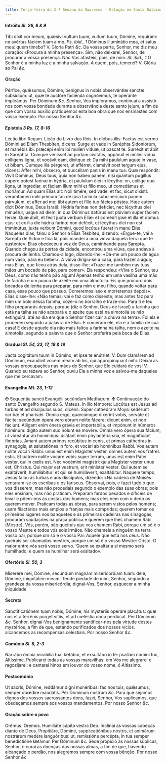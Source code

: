 ```yaml
---
title: Terça-feira da 2.ª Semana da Quaresma - Estação em Santa Balbina
---
```


#### Intróito <em>Sl. 26, 8 & 9</em>

<div class="grid grid-cols-2 gap-5">
  <span class="text-justify">
    Tibi dixit cor meum, quæsívi vultum tuum, vultum tuum, Dómine, requíram: ne
    avértas fáciem tuam a me. <em>Ps. ibid., 1</em> Dóminus illuminátio mea, et
    salus mea: quem timébo? V. Gloria Patri <em>&c.</em>
  </span>
  <span class="text-justify">
    Da vossa parte, Senhor, me diz meu coração: «Procura a minha presença». Sim,
    não deixarei, Senhor, de procurar a vossa presença. Não Vos afasteis, pois,
    de mim. <em>Sl. ibid., 1</em> O Senhor é a minha luz e a minha salvação. A
    quem, pois, temerei? V. Glória ao Pai <em>&c.</em>
  </span>
</div>

#### Oração

<div class="grid grid-cols-2 gap-5">
  <span class="text-justify">
    Pérfice, quǽsumus, Dómine, benignus in nobis observántiæ sanctæ subsídium:
    ut, quæ te auctóre faciénda cognóvimus, te operánte impleámus. Per Dóminum
    <em>&c.</em>
  </span>
  <span class="text-justify">
    Senhor, Vos imploramos, continuai a assistir-nos com vossa bondade durante a
    observância deste santo jejum, a fim de que com vosso auxílio pratiquemos
    esta boa obra que nos ensinastes com vosso exemplo. Por nosso Senhor
    <em>&c.</em>
  </span>
</div>

#### Epístola <em>3 Rs. 17, 8-16</em>

<div class="grid grid-cols-2 gap-5">
  <span class="text-justify">Léctio libri Regum.</span>
  <span class="text-justify">Lição do Livro dos Reis.</span>
  <span class="text-justify">
    In diébus illis: Factus est sermo Dómini ad Elíam Thesbíten, dicens: Surge
    et vade in Saréphta Sidoniórum, et manébis ibi: præcépi enim ibi mulíeri
    víduæ, ut pascat te. Surréxit et ábiit in Saréphta. Cumque venísset ad
    portam civitátis, appáruit ei múlier vídua cólligens ligna, et vocávit eam,
    dixítque ei: Da mihi páululum aquæ in vase, ut bibam. Cumque illa pérgeret,
    ut afférret, clamávit post tergum ejus, dicens: Affer mihi, óbsecro, et
    buccéllam panis in manu tua. Quæ respóndit: Vivit Dóminus, Deus tuus, quia
    non habeo panem, nisi quantum pugíllus cápere potest farínæ in hýdria, et
    páululum ólei in lécytho: en, collige duo ligna, ut ingrédiar, et fáciam
    illum mihi et fílio meo, ut comedámus et moriámur. Ad quam Elías ait: Noli
    timére, sed vade, et fac, sicut dixísti: verúmtamen mihi primum fac de ipsa
    farínula subcinerícium panem párvulum, et affer ad me: tibi autem et fílio
    tuo fácies póstea. Hæc autem dicit Dóminus, Deus Israël: Hýdria farínæ non
    defíciet, nec lécythus ólei minuétur, usque ad diem, in qua Dóminus datúrus
    est plúviam super fáciem terræ. Quæ ábiit, et fecit juxta verbum Elíæ: et
    comédit ipse et illa et domus ejus: et ex illa die hýdria farínæ non
    defécit, et lécythus ólei non est imminútus, juxta verbum Dómini, quod
    locútus fúerat in manu Elíæ.
  </span>
  <span class="text-justify">
    Naqueles dias, falou o Senhor a Elias Tesbiteu, dizendo: «Ergue-te, vai a
    Sarepta de Sídon e fica lá, pois mandei a uma viúva daquela terra que te
    sustente». Elias obedeceu à voz de Deus, caminhando para Sarepta. Quando
    chegou às portas da cidade, encontrou uma viúva, que andava à procura de
    lenha. Chamou-a logo, dizendo-lhe: «Dá-me um pouco de água num vaso, para eu
    beber». A viúva dirigiu-se a casa, para trazer a água; mas Elias, que ficou
    atrás dela, disse-lhe: «Traze-me também nas tuas mãos um bocado de pão, para
    comer». Ela respondeu: «Viva o Senhor, teu Deus, como não tenho pão algum!
    Apenas tenho em uma vasilha uma mão de farinha e um pouco de azeite em uma
    almotolia. Eis que procuro dois bocados de lenha para preparar, para mim e
    meu filho, quando voltar para casa, esse pouco que possuo. Comeremos isso e
    morreremos depois». Elias disse-lhe: «Não temas; vai e faz como disseste;
    mas antes faz para mim um bolo dessa farinha, coze-o no borralho e traze-mo.
    Para ti e teu filho prepararás depois; porque (diz o Senhor, Deus de Israel)
    a farinha que está na talha se não acabará e o azeite que está na almotolia
    se não extinguirá, até ao dia em que o Senhor fizer cair a chuva na terra».
    Foi ela e procedeu segundo a palavra de Elias. E comeram ele, ela e a
    família de sua casa! E desde aquele dia não mais faltou a farinha na talha,
    nem o azeite na almotolia, segundo a palavra que o Senhor proferira pela
    boca de Elias.
  </span>
</div>

#### Gradual <em>Sl. 54, 23, 17, 18 & 19</em>

<div class="grid grid-cols-2 gap-5">
  <span class="text-justify">
    Jacta cogitátum tuum in Dómino, et ipse te enútriet. V. Dum clamárem ad
    Dóminum, exaudívit vocem meam ab his, qui appropínquant mihi.
  </span>
  <span class="text-justify">
    Deixai as vossas preocupações nas mãos do Senhor, que Ele cuidará de vós! V.
    Quando eu rezava ao Senhor, ouviu Ele a minha voz e salvou-me daqueles que
    me cercavam.
  </span>
</div>

#### Evangelho <em>Mt. 23, 1-12</em>

<div class="grid grid-cols-2 gap-5">
  <span class="text-justify">
    <span class="text-red-500">&#10016;</span> Sequéntia sancti Evangélii
    secúndum Matthǽum.
  </span>
  <span class="text-justify">
    <span class="text-red-500">&#10016;</span> Continuação do santo Evangelho
    segundo S. Mateus.
  </span>
  <span class="text-justify">
    In illo témpore: Locútus est Jesus ad turbas et ad discípulos suos, dicens:
    Super cáthedram Moysi sedérunt scribæ et pharisǽi. Omnia ergo, quæcúmque
    díxerint vobis, serváte et fácite: secúndum ópera vero eórum nolíte fácere:
    dicunt enim, et non fáciunt. Alligant enim ónera grávia et importabília, et
    impónunt in húmeros hóminum: dígito autem suo nolunt ea movére. Omnia vero
    ópera sua fáciunt, ut videántur ab homínibus: dilátant enim phylactéria sua,
    et magníficant fímbrias. Amant autem primos recúbitus in cenis, et primas
    cáthedras in synagógis, et salutatiónes in foro, et vocári ab homínibus
    Rabbi. Vos autem nolíte vocári Rabbi: unus est enim Magíster vester, omnes
    autem vos fratres estis. Et patrem nolíte vocáre vobis super terram, unus
    est enim Pater vester, qui in cœlis est. Nec vocémini magístri: quia
    Magíster vester unus est, Christus. Qui major est vestrum, erit miníster
    vester. Qui autem se exaltáverit, humiliábitur: et qui se humiliáverit,
    exaltábitur.
  </span>
  <span class="text-justify">
    Naquele tempo, Jesus falou às turbas e aos discípulos, dizendo: «Na cadeira
    de Moisés sentaram-se os escribas e os fariseus. Observai, pois, e fazei
    tudo o que vos disserem, mas não procedais segundo o exemplo das suas obras;
    pois eles ensinam, mas não praticam. Preparam fardos pesados e difíceis de
    levar e põem-nos às costas dos homens; mas eles nem com o dedo os querem
    mover. Praticam todas as obras, para serem vistos pelos homens; usam
    filactérios mais amplos e franjas mais compridas; querem tomar os primeiros
    lugares nos banquetes e as primeiras cadeiras nas sinagogas; procuram
    saudações na praça pública e querem que lhes chamem Rabi (Mestre). Vós,
    porém, não queirais que vos chamem Rabi, porque um só é o vosso Mestre e
    todos vós sois irmãos. Não chameis a ninguém na terra vosso pai, porque um
    só é o vosso Pai: Aquele que está nos céus. Não queirais ser chamados
    mestres, porque um só é o vosso Mestre: Cristo. O maior entre vós será vosso
    servo. ’Quem se exaltar a si mesmo será humilhado; e quem se humilhar será
    exaltado».
  </span>
</div>

#### Ofertório <em>Sl. 50, 3</em>

<div class="grid grid-cols-2 gap-5">
  <span class="text-justify">
    Miserére mei, Dómine, secúndum magnam misericórdiam tuam: dele, Dómine,
    iniquitátem meam.
  </span>
  <span class="text-justify">
    Tende piedade de mim, Senhor, segundo a grandeza da vossa misericórdia;
    dignai-Vos, Senhor, esquecer a minha iniquidade.
  </span>
</div>

#### Secreta

<div class="grid grid-cols-2 gap-5">
  <span class="text-justify">
    Sanctificatiónem tuam nobis, Dómine, his mystériis operáre placátus: quæ nos
    et a terrénis purget vítiis, et ad cœléstia dona perdúcat. Per Dóminum
    <em>&c.</em>
  </span>
  <span class="text-justify">
    Senhor, dignai-Vos benignamente santificar-nos pela virtude destes
    mystérios, a fim de que, estando purificados dos nossos vícios, alcancemos
    as recompensas celestiais. Por nosso Senhor <em>&c.</em>
  </span>
</div>

#### Comúnio <em>Sl. 9, 2-3</em>

<div class="grid grid-cols-2 gap-5">
  <span class="text-justify">
    Narrábo ómnia mirabília tua: lætábor, et exsultábo in te: psallam nómini
    tuo, Altíssime.
  </span>
  <span class="text-justify">
    Publicarei todas as vossas maravilhas: em Vós me alegrarei e regozijarei: e
    cantarei hinos em louvor do vosso nome, ó Altíssimo.
  </span>
</div>

#### Postcomúnio

<div class="grid grid-cols-2 gap-5">
  <span class="text-justify">
    Ut sacris, Dómine, reddámur digni munéribus: fac nos tuis, quǽsumus, semper
    obœdíre mandátis. Per Dóminum nostrum <em>&c.</em>
  </span>
  <span class="text-justify">
    Para que sejamos dignos dos vossos sacrossantos dons, fazei, Senhor, Vos
    suplicamos, que obedeçamos sempre aos vossos mandamentos. Por nosso Senhor
    <em>&c.</em>
  </span>
</div>

#### Oração sobre o povo

<div class="grid grid-cols-2 gap-5">
  <span class="text-red-500 text-center">Orémus.</span>
  <span class="text-red-500 text-center">Oremos.</span>
  <span class="text-justify">Humiliáte cápita vestra Deo.</span>
  <span class="text-justify">Inclinai as vossas cabeças diante de Deus.</span>
  <span class="text-justify">
    Propitiáre, Dómine, supplicatiónibus nostris, et animárum nostrárum medére
    languóribus: ut, remissióne percépta, in tua semper benedictióne lætámur.
    Per Dóminum <em>&c.</em>
  </span>
  <span class="text-justify">
    Sede propício às nossas súplicas, Senhor, e curai as doenças das nossas
    almas, a fim de que, havendo alcançado o perdão, nos alegremos sempre com
    vossa bênção. Por nosso Senhor <em>&c.</em>
  </span>
</div>
